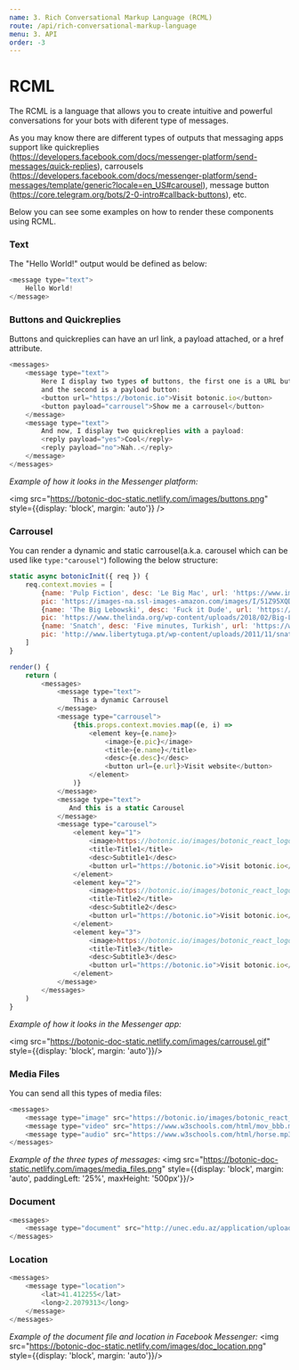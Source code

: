 ```yaml
---
name: 3. Rich Conversational Markup Language (RCML)
route: /api/rich-conversational-markup-language
menu: 3. API
order: -3
---
```


# RCML

The RCML is a language that allows you to create intuitive and powerful conversations for your bots with diferent type of messages.

As you may know there are different types of outputs that messaging apps support like quickreplies (https://developers.facebook.com/docs/messenger-platform/send-messages/quick-replies), carrousels (https://developers.facebook.com/docs/messenger-platform/send-messages/template/generic?locale=en_US#carousel), message button (https://core.telegram.org/bots/2-0-intro#callback-buttons), etc.

Below you can see some examples on how to render these components using RCML.

### Text

The "Hello World!" output would be defined as below:

```javascript
<message type="text">
    Hello World!
</message>
```

### Buttons and Quickreplies

Buttons and quickreplies can have an url link, a payload attached, or a href attribute.

```javascript
<messages>
	<message type="text">
        Here I display two types of buttons, the first one is a URL button
        and the second is a payload button:
        <button url="https://botonic.io">Visit botonic.io</button>
        <button payload="carrousel">Show me a carrousel</button>
    </message>
    <message type="text">
        And now, I display two quickreplies with a payload:
        <reply payload="yes">Cool</reply>
        <reply payload="no">Nah..</reply>
    </message>
</messages>
```
*Example of how it looks in the Messenger platform:*

<img src="https://botonic-doc-static.netlify.com/images/buttons.png" style={{display: 'block', margin: 'auto'}} />

### Carrousel

You can render a dynamic and static carrousel(a.k.a. carousel which can be used like `type:"carousel"`) following the below structure:

```javascript
static async botonicInit({ req }) {
	req.context.movies = [
	    {name: 'Pulp Fiction', desc: 'Le Big Mac', url: 'https://www.imdb.com/title/tt0110912', 
	    pic: 'https://images-na.ssl-images-amazon.com/images/I/51Z95XQDHRL._SY445_.jpg'},
	    {name: 'The Big Lebowski', desc: 'Fuck it Dude', url: 'https://www.imdb.com/title/tt0118715', 
	    pic: 'https://www.thelinda.org/wp-content/uploads/2018/02/Big-L-2-1.jpg'},
	    {name: 'Snatch', desc: 'Five minutes, Turkish', url: 'https://www.imdb.com/title/tt0208092', 
	    pic: 'http://www.libertytuga.pt/wp-content/uploads/2011/11/snatch.jpg'},
	]
}

render() {
	return (
	    <messages>
	        <message type="text">
	            This a dynamic Carrousel
	        </message>
	        <message type="carrousel">
	            {this.props.context.movies.map((e, i) => 
	                <element key={e.name}>
	                    <image>{e.pic}</image>
	                    <title>{e.name}</title>
	                    <desc>{e.desc}</desc>
	                    <button url={e.url}>Visit website</button>
	                </element>
	            )}
	        </message>
	        <message type="text">
	           And this is a static Carousel
	        </message>
	        <message type="carousel">
			    <element key="1">
			        <image>https://botonic.io/images/botonic_react_logo-p-500.png</image>
			        <title>Title1</title>
			        <desc>Subtitle1</desc>
			        <button url="https://botonic.io">Visit botonic.io</button>
			    </element>
			    <element key="2">
			        <image>https://botonic.io/images/botonic_react_logo-p-500.png</image>
			        <title>Title2</title>
			        <desc>Subtitle2</desc>
			        <button url="https://botonic.io">Visit botonic.io</button>
			    </element>
			    <element key="3">
			        <image>https://botonic.io/images/botonic_react_logo-p-500.png</image>
			        <title>Title3</title>
			        <desc>Subtitle3</desc>
			        <button url="https://botonic.io">Visit botonic.io</button>
			    </element>
			</message>
	    </messages>
	)
}
```
*Example of how it looks in the Messenger app:*

<img src="https://botonic-doc-static.netlify.com/images/carrousel.gif" style={{display: 'block', margin: 'auto'}}/>

### Media Files

You can send all this types of media files:

```javascript
<messages>
	<message type="image" src="https://botonic.io/images/botonic_react_logo-p-500.png"/>
	<message type="video" src="https://www.w3schools.com/html/mov_bbb.mp4"/>
	<message type="audio" src="https://www.w3schools.com/html/horse.mp3"/>
</messages>
```
*Example of the three types of messages:*
<img src="https://botonic-doc-static.netlify.com/images/media_files.png" style={{display: 'block', margin: 'auto', paddingLeft: '25%', maxHeight: '500px'}}/>

### Document

```javascript
<messages>
	<message type="document" src="http://unec.edu.az/application/uploads/2014/12/pdf-sample.pdf"/>
</messages>
```

### Location

```javascript
<messages>
    <message type="location">
        <lat>41.412255</lat>
        <long>2.2079313</long>
    </message>
</messages>
```
*Example of the document file and location in Facebook Messenger:*
<img src="https://botonic-doc-static.netlify.com/images/doc_location.png" style={{display: 'block', margin: 'auto'}}/>